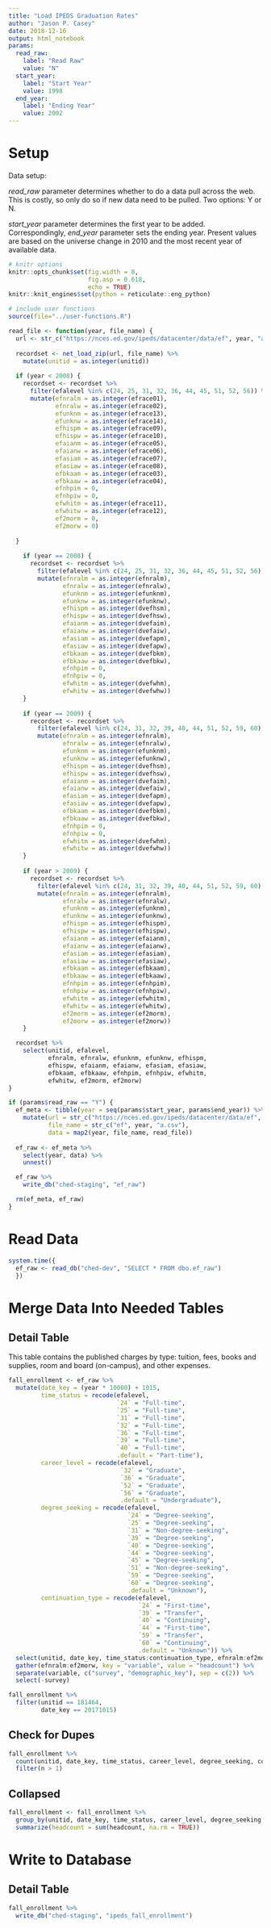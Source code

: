 ```yaml
---
title: "Load IPEDS Graduation Rates"
author: "Jason P. Casey"
date: 2018-12-16
output: html_notebook
params:
  read_raw:
    label: "Read Raw"
    value: "N"
  start_year:
    label: "Start Year"
    value: 1998
  end_year:
    label: "Ending Year"
    value: 2002
---
```


# Setup

Data setup:

_read_raw_ parameter determines whether to do a data pull across the web.  This is costly, so only do so if new data need to be pulled.  Two options: Y or N.

_start_year_ parameter determines the first year to be added.  Correspondingly,
_end_year_ parameter sets the ending year.  Present values are based on the universe change in 2010 and the most recent year of available data.

```r
# knitr options
knitr::opts_chunk$set(fig.width = 8,
                      fig.asp = 0.618,
                      echo = TRUE)
knitr::knit_engines$set(python = reticulate::eng_python)

# include user functions
source(file="../user-functions.R")

read_file <- function(year, file_name) {
  url <- str_c("https://nces.ed.gov/ipeds/datacenter/data/ef", year, "a.zip")
  
  recordset <- net_load_zip(url, file_name) %>%
    mutate(unitid = as.integer(unitid))
  
  if (year < 2008) {
    recordset <- recordset %>%
      filter(efalevel %in% c(24, 25, 31, 32, 36, 44, 45, 51, 52, 56)) %>%
      mutate(efnralm = as.integer(efrace01),
             efnralw = as.integer(efrace02),
             efunknm = as.integer(efrace13),
             efunknw = as.integer(efrace14),
             efhispm = as.integer(efrace09),
             efhispw = as.integer(efrace10),
             efaianm = as.integer(efrace05),
             efaianw = as.integer(efrace06),
             efasiam = as.integer(efrace07),
             efasiaw = as.integer(efrace08),
             efbkaam = as.integer(efrace03),
             efbkaaw = as.integer(efrace04),
             efnhpim = 0,
             efnhpiw = 0,
             efwhitm = as.integer(efrace11),
             efwhitw = as.integer(efrace12),
             ef2morm = 0,
             ef2morw = 0)
      
  }
  
    if (year == 2008) {
      recordset <- recordset %>%
        filter(efalevel %in% c(24, 25, 31, 32, 36, 44, 45, 51, 52, 56)) %>%
        mutate(efnralm = as.integer(efnralm),
               efnralw = as.integer(efnralw),
               efunknm = as.integer(efunknm),
               efunknw = as.integer(efunknw),
               efhispm = as.integer(dvefhsm),
               efhispw = as.integer(dvefhsw),
               efaianm = as.integer(dvefaim),
               efaianw = as.integer(dvefaiw),
               efasiam = as.integer(dvefapm),
               efasiaw = as.integer(dvefapw),
               efbkaam = as.integer(dvefbkm),
               efbkaaw = as.integer(dvefbkw),
               efnhpim = 0,
               efnhpiw = 0,
               efwhitm = as.integer(dvefwhm),
               efwhitw = as.integer(dvefwhw))
    }
  
    if (year == 2009) {
      recordset <- recordset %>%
        filter(efalevel %in% c(24, 31, 32, 39, 40, 44, 51, 52, 59, 60)) %>%
        mutate(efnralm = as.integer(efnralm),
               efnralw = as.integer(efnralw),
               efunknm = as.integer(efunknm),
               efunknw = as.integer(efunknw),
               efhispm = as.integer(dvefhsm),
               efhispw = as.integer(dvefhsw),
               efaianm = as.integer(dvefaim),
               efaianw = as.integer(dvefaiw),
               efasiam = as.integer(dvefapm),
               efasiaw = as.integer(dvefapw),
               efbkaam = as.integer(dvefbkm),
               efbkaaw = as.integer(dvefbkw),
               efnhpim = 0,
               efnhpiw = 0,
               efwhitm = as.integer(dvefwhm),
               efwhitw = as.integer(dvefwhw))
    }
  
    if (year > 2009) {
      recordset <- recordset %>%
        filter(efalevel %in% c(24, 31, 32, 39, 40, 44, 51, 52, 59, 60)) %>%
        mutate(efnralm = as.integer(efnralm),
               efnralw = as.integer(efnralw),
               efunknm = as.integer(efunknm),
               efunknw = as.integer(efunknw),
               efhispm = as.integer(efhispm),
               efhispw = as.integer(efhispw),
               efaianm = as.integer(efaianm),
               efaianw = as.integer(efaianw),
               efasiam = as.integer(efasiam),
               efasiaw = as.integer(efasiaw),
               efbkaam = as.integer(efbkaam),
               efbkaaw = as.integer(efbkaaw),
               efnhpim = as.integer(efnhpim),
               efnhpiw = as.integer(efnhpiw),
               efwhitm = as.integer(efwhitm),
               efwhitw = as.integer(efwhitw),
               ef2morm = as.integer(ef2morm),
               ef2morw = as.integer(ef2morw))
    }

  recordset %>%
    select(unitid, efalevel,
           efnralm, efnralw, efunknm, efunknw, efhispm,
           efhispw, efaianm, efaianw, efasiam, efasiaw,
           efbkaam, efbkaaw, efnhpim, efnhpiw, efwhitm,
           efwhitw, ef2morm, ef2morw)
}

if (params$read_raw == "Y") {
  ef_meta <- tibble(year = seq(params$start_year, params$end_year)) %>%
    mutate(url = str_c("https://nces.ed.gov/ipeds/datacenter/data/ef", year, "a.zip"),
           file_name = str_c("ef", year, "a.csv"),
           data = map2(year, file_name, read_file))
  
  ef_raw <- ef_meta %>%
    select(year, data) %>%
    unnest()

  ef_raw %>%
    write_db("ched-staging", "ef_raw")

  rm(ef_meta, ef_raw)
}

```

# Read Data

```r
system.time({
  ef_raw <- read_db("ched-dev", "SELECT * FROM dbo.ef_raw")
  })
```

# Merge Data Into Needed Tables

## Detail Table

This table contains the published charges by type: tuition, fees, books and supplies, room and board (on-campus), and other expenses.

```r
fall_enrollment <- ef_raw %>%
  mutate(date_key = (year * 10000) + 1015,
         time_status = recode(efalevel,
                              `24` = "Full-time",
                              `25` = "Full-time",
                              `31` = "Full-time",
                              `32` = "Full-time",
                              `36` = "Full-time",
                              `39` = "Full-time",
                              `40` = "Full-time",
                              .default = "Part-time"),
         career_level = recode(efalevel,
                               `32` = "Graduate",
                               `36` = "Graduate",
                               `52` = "Graduate",
                               `56` = "Graduate",
                               .default = "Undergraduate"),
         degree_seeking = recode(efalevel,
                                 `24` = "Degree-seeking",
                                 `25` = "Degree-seeking",
                                 `31` = "Non-degree-seeking",
                                 `39` = "Degree-seeking",
                                 `40` = "Degree-seeking",
                                 `44` = "Degree-seeking",
                                 `45` = "Degree-seeking",
                                 `51` = "Non-degree-seeking",
                                 `59` = "Degree-seeking",
                                 `60` = "Degree-seeking",
                                 .default = "Unknown"),
         continuation_type = recode(efalevel,
                                    `24` = "First-time",
                                    `39` = "Transfer",
                                    `40` = "Continuing",
                                    `44` = "First-time",
                                    `59` = "Transfer",
                                    `60` = "Continuing",
                                    .default = "Unknown")) %>%
  select(unitid, date_key, time_status:continuation_type, efnralm:ef2morw) %>%
  gather(efnralm:ef2morw, key = "variable", value = "headcount") %>%
  separate(variable, c("survey", "demographic_key"), sep = c(2)) %>%
  select(-survey)

fall_enrollment %>%
  filter(unitid == 181464,
         date_key == 20171015)
```

## Check for Dupes

```r
fall_enrollment %>%
  count(unitid, date_key, time_status, career_level, degree_seeking, continuation_type, demographic_key) %>%
  filter(n > 1)
```


## Collapsed

```r
fall_enrollment <- fall_enrollment %>%
  group_by(unitid, date_key, time_status, career_level, degree_seeking, continuation_type, demographic_key) %>%
  summarize(headcount = sum(headcount, na.rm = TRUE))
```

# Write to Database

## Detail Table

```r
fall_enrollment %>%
  write_db("ched-staging", "ipeds_fall_enrollment")
```

